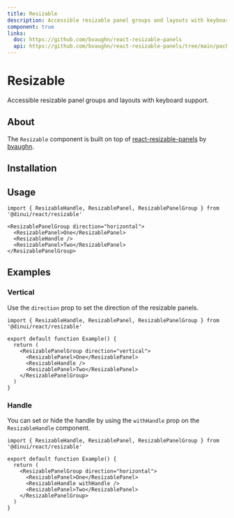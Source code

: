 ```yaml
---
title: Resizable
description: Accessible resizable panel groups and layouts with keyboard support.
component: true
links:
  doc: https://github.com/bvaughn/react-resizable-panels
  api: https://github.com/bvaughn/react-resizable-panels/tree/main/packages/react-resizable-panels
---
```


# Resizable

Accessible resizable panel groups and layouts with keyboard support.


<Example path="ui/resizable-demo" />

## About

The `Resizable` component is built on top of [react-resizable-panels](https://github.com/bvaughn/react-resizable-panels) by [bvaughn](https://github.com/bvaughn).

## Installation


<InstallationGuide path="ui/resizable" />

## Usage

```tsx
import { ResizableHandle, ResizablePanel, ResizablePanelGroup } from '@dinui/react/resizable'
```

```tsx
<ResizablePanelGroup direction="horizontal">
  <ResizablePanel>One</ResizablePanel>
  <ResizableHandle />
  <ResizablePanel>Two</ResizablePanel>
</ResizablePanelGroup>
```

## Examples

### Vertical

Use the `direction` prop to set the direction of the resizable panels.

<Example path="ui/resizable-vertical" />

```tsx showLineNumbers {9}
import { ResizableHandle, ResizablePanel, ResizablePanelGroup } from '@dinui/react/resizable'

export default function Example() {
  return (
    <ResizablePanelGroup direction="vertical">
      <ResizablePanel>One</ResizablePanel>
      <ResizableHandle />
      <ResizablePanel>Two</ResizablePanel>
    </ResizablePanelGroup>
  )
}
```

### Handle

You can set or hide the handle by using the `withHandle` prop on the `ResizableHandle` component.

<Example path="ui/resizable-handle" />

```tsx showLineNumbers {11}
import { ResizableHandle, ResizablePanel, ResizablePanelGroup } from '@dinui/react/resizable'

export default function Example() {
  return (
    <ResizablePanelGroup direction="horizontal">
      <ResizablePanel>One</ResizablePanel>
      <ResizableHandle withHandle />
      <ResizablePanel>Two</ResizablePanel>
    </ResizablePanelGroup>
  )
}
```
